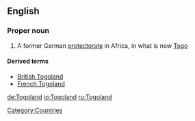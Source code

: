 ==English==
{{wikipedia}}
===Proper noun===
{{en-proper noun}}

# {{historical}} A former German [[protectorate]] in Africa, in what is now [[Togo]]

====Derived terms====
*[[British Togoland]]
*[[French Togoland]]

[[Category:Countries]]

[[de:Togoland]]
[[io:Togoland]]
[[ru:Togoland]]